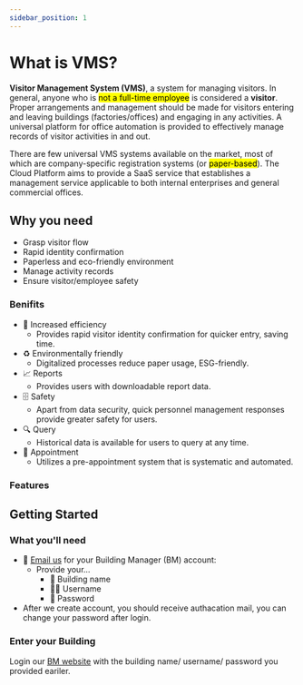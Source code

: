 ```yaml
---
sidebar_position: 1
---
```


# What is VMS?

**Visitor Management System (VMS)**, a system for managing visitors.
In general, anyone who is <mark>not a full-time employee</mark> is considered a **visitor**.
Proper arrangements and management should be made for visitors entering and leaving buildings (factories/offices) and engaging in any activities.
A universal platform for office automation is provided to effectively manage records of visitor activities in and out.

There are few universal VMS systems available on the market, most of which are company-specific registration systems (or <mark>paper-based</mark>).
The Cloud Platform aims to provide a SaaS service that establishes a management service applicable to both internal enterprises and general commercial offices.

## Why you need

- Grasp visitor flow
- Rapid identity confirmation
- Paperless and eco-friendly environment
- Manage activity records
- Ensure visitor/employee safety

### Benifits

- 🚀 Increased efficiency
  - Provides rapid visitor identity confirmation for quicker entry, saving time.
- ♻️ Environmentally friendly
  - Digitalized processes reduce paper usage, ESG-friendly.
- 📈 Reports
  - Provides users with downloadable report data.
- 🗄️ Safety
  - Apart from data security, quick personnel management responses provide greater safety for users.
- 🔍 Query
  - Historical data is available for users to query at any time.
- 📆 Appointment
  - Utilizes a pre-appointment system that is systematic and automated.

### Features


## Getting Started

### What you'll need

- 📧 [Email us](mailto:tiffany.ty.du@fii-foxconn.com) for your Building Manager (BM) account:
  - Provide your...
    - 🏢 Building name
    - 🧑‍🦰 Username
    - 🔑 Password
- After we create account, you should receive authacation mail, you can change your password after login.

### Enter your Building

Login our [BM website](https://vms.cesbg.efoxconn.com/bm/login) with the building name/ username/ password you provided eariler.